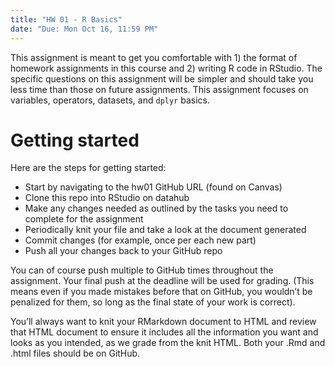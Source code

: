 ```yaml
---
title: "HW 01 - R Basics"
date: "Due: Mon Oct 16, 11:59 PM"
---
```


This assignment is meant to get you comfortable with 1) the format of homework assignments in this course and 2) writing R code in RStudio. The specific questions on this assignment will be simpler and should take you less time than those on future assignments. This assignment focuses on variables, operators, datasets, and `dplyr` basics.

# Getting started

Here are the steps for getting started:

-   Start by navigating to the hw01 GitHub URL (found on Canvas)
-   Clone this repo into RStudio on datahub
-   Make any changes needed as outlined by the tasks you need to complete for the assignment
-   Periodically knit your file and take a look at the document generated
-   Commit changes (for example, once per each new part)
-   Push all your changes back to your GitHub repo

You can of course push multiple to GitHub times throughout the assignment. Your final push at the deadline will be used for grading. (This means even if you made mistakes before that on GitHub, you wouldn't be penalized for them, so long as the final state of your work is correct).

::: callout-important
You'll always want to knit your RMarkdown document to HTML and review that HTML document to ensure it includes all the information you want and looks as you intended, as we grade from the knit HTML. Both your .Rmd and .html files should be on GitHub.
:::
